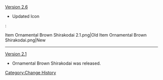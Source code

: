 [[Version 2.6]]
* Updated Icon
:<gallery>
Item Ornamental Brown Shirakodai 2.1.png|Old
Item Ornamental Brown Shirakodai.png|New
</gallery>
----
[[Version 2.1]]
* Ornamental Brown Shirakodai was released.
<noinclude>[[Category:Change History]]</noinclude>
